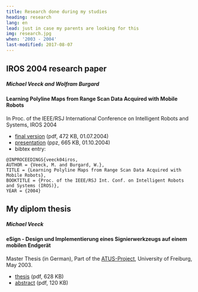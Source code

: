 ```yaml
---
title: Research done during my studies
heading: research
lang: en
lead: just in case my parents are looking for this
img: research.jpg
when: '2003 - 2004'
last-modified: 2017-08-07
---
```


## IROS 2004 research paper

##### Michael Veeck and Wolfram Burgard

#### Learning Polyline Maps from Range Scan Data Acquired with Mobile Robots

In Proc. of the IEEE/RSJ International Conference on Intelligent Robots and Systems, IROS 2004

- [final version](/papers/iros04polyline_paper.pdf) (pdf, 472 KB, 01.07.2004)
- [presentation](/papers/iros04polyline_presentation.ppz) (ppz, 665 KB, 01.10.2004)
- bibtex entry:

```
@INPROCEEDINGS{veeck04iros,
AUTHOR = {Veeck, M. and Burgard, W.},
TITLE = {Learning Polyline Maps from Range Scan Data Acquired with Mobile Robots},
BOOKTITLE = {Proc. of the IEEE/RSJ Int. Conf. on Intelligent Robots and Systems (IROS)},
YEAR = {2004}
```

## My diplom thesis

##### Michael Veeck

#### eSign - Design und Implementierung eines Signierwerkzeugs auf einem mobilen Endger&auml;t

Master Thesis (in German),
Part of the [ATUS-Project](https://www.telematik.uni-freiburg.de/forschung/abgeschlosseneprojekte/sp?projectId=27),
University of Freiburg, May 2003.

- [thesis](/papers/masterthesis03veeck.pdf) (pdf, 628 KB)
- [abstract](/papers/masterthesis03veeckabstract.pdf) (pdf, 120 KB)

<!--
<div class="picline">
<img class="research" src="css/icons/research/res_unilogo.png" width="102" height="80" alt="Logo of the University of Freiburg"/>
Michael Veeck <br/>
<strong>JFP</strong><br/>
Studienarbeit (in German), Part of the {{> link-extern text='ATUS-Project'
url='http://www.iig.uni-freiburg.de/telematik/forschung/projekte/kom_technik/atus/index.html'}},
University of Freiburg, May 2001.<br/>
download the
<a class="intern" href="files/studienarbeit01veeck.zip">source code</a> (zip, 637 KB)
</div>
-->
